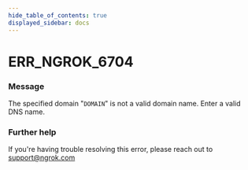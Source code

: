 ```yaml
---
hide_table_of_contents: true
displayed_sidebar: docs
---
```



# ERR_NGROK_6704

### Message

The specified domain "`DOMAIN`" is not a valid domain name. Enter a valid DNS name.

### Further help

If you're having trouble resolving this error, please reach out to [support@ngrok.com](mailto:support@ngrok.com?subject=Help%20with%20ERR_NGROK_6704)

<ErrorDetails error="err_ngrok_6704" />
